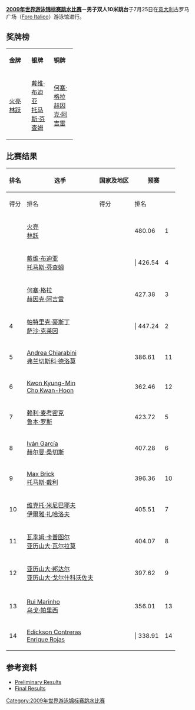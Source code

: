 {{Link style|time=2015-12-13T12:18:54+00:00}}
{{noteTA|G1=Aquatics}}
{{2009年世界游泳锦标赛}}

{{main|2009年世界游泳锦标赛跳水比赛}}

'''[[2009年世界游泳锦标赛跳水比赛|2009年世界游泳锦标赛跳水比赛]]－男子双人10米跳台'''于7月25日在[[意大利|意大利]]古罗马广场（[[:en:Foro_Italico|Foro Italico]]）游泳馆进行。

== 奖牌榜 ==

{| class="wikitable" style="text-align:center" width=60%
|- align="center"
| width=20% bgcolor=gold|'''金牌''' || width=20% bgcolor=silver|'''银牌''' || width=20% bgcolor=CC9966|'''铜牌'''
|-
| [[火亮|火亮]]<br />[[林跃|林跃]]<br />{{CHN}}
| [[戴维·布迪亚|戴维·布迪亚]]<br />[[托马斯·芬查姆|托马斯·芬查姆]]<br />{{USA}}
| [[何塞·格拉|何塞·格拉]]<br />[[赫因克·阿吉雷|赫因克·阿吉雷]]<br />{{CUB}}
|}

== 比赛结果 ==

{| class="wikitable" style="text-align:center;font-family:Arial" width=60%
|-
!rowspan="2"|排名!!rowspan="2"|选手!!rowspan="2"|国家及地区!!colspan="2"|预赛!!colspan="2"|决赛
|-
!得分!!排名!!得分!!排名
|- bgcolor=ccffcc
| {{Gold01}} || align=left| [[火亮|火亮]]<br />[[林跃|林跃]] || align=left|{{CHN}} || 480.06 || 1 || 482.58 || '''1'''
|- bgcolor=ccffcc
| {{silver02}} || align=left| [[戴维·布迪亚|戴维·布迪亚]]<br />[[托马斯·芬查姆|托马斯·芬查姆]] || align=left|{{USA}} || | 426.54 || 4 || 456.84 || '''2'''
|- bgcolor=ccffcc
| {{bronze03}} || align=left| [[何塞·格拉|何塞·格拉]]<br />[[赫因克·阿吉雷|赫因克·阿吉雷]] || align=left|{{CUB}} || 427.38 || 3 || 456.60 || '''3'''
|- bgcolor=ccffcc
| 4 || align=left| [[帕特里克·豪斯丁|帕特里克·豪斯丁]]<br />[[萨沙·克莱因|萨沙·克莱因]] || align=left|{{GER}} || | 447.24 || 2 || 455.76 || '''4'''
|- bgcolor=ccffcc
| 5 || align=left| [[Andrea_Chiarabini|Andrea Chiarabini]]<br />[[弗兰切斯科·德洛莫|弗兰切斯科·德洛莫]] || align=left|{{ITA}} || 386.61 || 11 || 411.03 || '''5'''
|- bgcolor=ccffcc
| 6 || align=left| [[Kwon_Kyung-Min|Kwon Kyung-Min]]<br />[[Cho_Kwan-Hoon|Cho Kwan-Hoon]] || align=left| {{KOR}} || 362.46 || 12 || 408.84 || '''6'''
|- bgcolor=ccffcc
| 7 || align=left| [[赖利·麦考密克|赖利·麦考密克]]<br />[[鲁本·罗斯|鲁本·罗斯]] || align=left|{{CAN}} || 423.72 || 5 || 406.98 || '''7'''
|- bgcolor=ccffcc
| 8 || align=left| [[Iván_García_(diver)|Iván García]]<br />[[赫尔曼·桑切斯|赫尔曼·桑切斯]] || align=left| {{MEX}} || 407.28 || 6 || 400.83 || '''8'''
|- bgcolor=ccffcc
| 9 || align=left| [[Max_Brick|Max Brick]]<br />[[托马斯·戴利|托马斯·戴利]] || align=left| {{GBR}} || 396.36 || 10 || 390.36 || '''9'''
|- bgcolor=ccffcc
| 10 || align=left| [[维克托·米尼巴耶夫|维克托·米尼巴耶夫]]<br />[[伊爾雅·扎哈洛夫|伊爾雅·扎哈洛夫]] || align=left|{{RUS}} || 405.51 || 7 || 389.91 || '''10'''
|- bgcolor=ccffcc
| 11 || align=left| [[瓦季姆·卡普图尔|瓦季姆·卡普图尔]]<br />[[亚历山大·瓦尔拉莫|亚历山大·瓦尔拉莫]] || align=left| {{BLR}} || 404.07 || 8 || 385.77 || '''11'''
|- bgcolor=ccffcc
| 12 || align=left| [[亚历山大·邦达尔|亚历山大·邦达尔]]<br />[[亚历山大·戈尔什科沃佐夫|亚历山大·戈尔什科沃佐夫]] || align=left|{{UKR}} || 397.62 || 9 || 384.87 || '''12'''
|- bgcolor=#DDDDDD
| colspan=7|
|-
| 13 || align=left| [[Rui_Marinho|Rui Marinho]]<br />[[乌戈·帕里西|乌戈·帕里西]] || align=left|{{BRA}} || 356.01 || 13 || ||
|-
| 14 || align=left| [[Edickson_Contreras|Edickson Contreras]]<br />[[Enrique_Rojas|Enrique Rojas]] || align=left|{{VEN}} || | 338.91 || 14 || ||
|}

== 参考资料 ==

<div class="references-small">
* [https://web.archive.org/web/20090806170255/http://www.omegatiming.com/diving/racearchives/2009/Roma2009/F73F_DetResSynchro_10_Prelim_10m_synchro_platform_men.pdf Preliminary Results]
* [https://web.archive.org/web/20090806170300/http://www.omegatiming.com/diving/racearchives/2009/Roma2009/F73F_DetResSynchro_110_Final_10m_synchro_platform_men.pdf Final Results]
</div>

[[Category:2009年世界游泳锦标赛跳水比赛|Category:2009年世界游泳锦标赛跳水比赛]]
